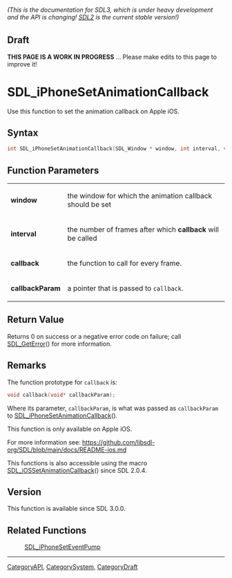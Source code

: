====== (This is the documentation for SDL3, which is under heavy development and the API is changing! [https://wiki.libsdl.org/ SDL2] is the current stable version!) ======

== Draft ==

'''THIS PAGE IS A WORK IN PROGRESS''' ... Please make edits to this page to improve it!



<!-- #*^*^*^*^*See https://wiki.libsdl.org/SGFunctions for details on editing this page*^*^*^*^* -->
= SDL_iPhoneSetAnimationCallback =

Use this function to set the animation callback on Apple iOS.

== Syntax ==

<syntaxhighlight lang='c'>
int SDL_iPhoneSetAnimationCallback(SDL_Window * window, int interval, void (SDLCALL *callback)(void*), void *callbackParam);
</syntaxhighlight>

== Function Parameters ==

{|
|'''window'''
|the window for which the animation callback should be set
|-
|'''interval'''
|the number of frames after which '''callback''' will be called
|-
|'''callback'''
|the function to call for every frame.
|-
|'''callbackParam'''
|a pointer that is passed to <code>callback</code>.
|}

== Return Value ==

Returns 0 on success or a negative error code on failure; call
[[SDL_GetError]]() for more information.

== Remarks ==

The function prototype for <code>callback</code> is:

<syntaxhighlight lang='c'>
void callback(void* callbackParam);
</syntaxhighlight>

Where its parameter, <code>callbackParam</code>, is what was passed as
<code>callbackParam</code> to [[SDL_iPhoneSetAnimationCallback]]().

This function is only available on Apple iOS.

For more information see:
https://github.com/libsdl-org/SDL/blob/main/docs/README-ios.md

This functions is also accessible using the macro
[[SDL_iOSSetAnimationCallback]]() since SDL 2.0.4.

== Version ==

This function is available since SDL 3.0.0.

== Related Functions ==

:[[SDL_iPhoneSetEventPump]]

----
[[CategoryAPI]], [[CategorySystem]], [[CategoryDraft]]


